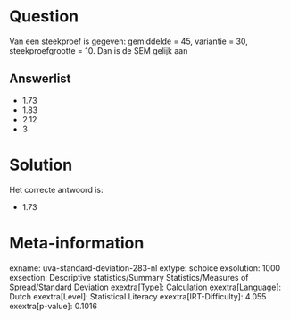 Question
========

Van een steekproef is gegeven: gemiddelde = 45, variantie = 30,
steekproefgrootte = 10. Dan is de SEM gelijk aan


Answerlist
----------

* 1.73
* 1.83
* 2.12
* 3

Solution
========

Het correcte antwoord is: 

* 1.73

Meta-information
================
exname: uva-standard-deviation-283-nl
extype: schoice
exsolution: 1000
exsection: Descriptive statistics/Summary Statistics/Measures of Spread/Standard Deviation
exextra[Type]: Calculation
exextra[Language]: Dutch
exextra[Level]: Statistical Literacy
exextra[IRT-Difficulty]: 4.055
exextra[p-value]: 0.1016
